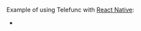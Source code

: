 
Example of using Telefunc with [React Native](https://reactnative.dev):
 - <RepoLink path="/examples/react-native" />
